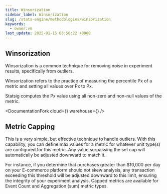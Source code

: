 ```yaml
---
title: Winsorization
sidebar_label: Winsorization
slug: /stats-engine/methodologies/winsorization
keywords:
  - owner:vm
last_update: 2025-01-15 03:56:22 +0000
---
```



## Winsorization 

Winsorization is a common technique for removing noise in experiment results, specifically from outliers.

Winsorization refers to the practice of measuring the percentile Px of a metric and setting all values over Px to Px.

Statsig computes the Px value using all non-zero and non-null values of the metric.

<DocumentationFork
  cloud={<Cloud />}
  warehouse={<Warehouse />}
/>

## Metric Capping
This is a very simple, but  effective technique to handle outliers. With this capability, you can define max values for a metric for whatever unit type(s) are configured for this metric. Any value surpassing the set cap will automatically be adjusted downward to match it.

For instance, if you determine that purchases greater than $10,000 per day on your E-commerce platform should not skew analysis, any transaction exceeding this threshold will be adjusted downward to this limit, ensuring the integrity of your experiment analysis. Capped metrics are available for Event Count and Aggregation (sum) metric types.  
